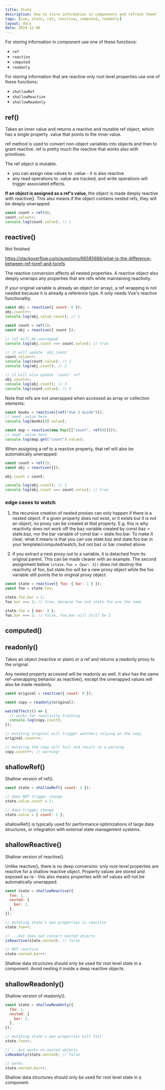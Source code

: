 ```yaml
---
title: State
description: How to store information in components and refresh them?
tags: [vue, state, ref, reactive, computed, readonly]
layout: docs
data: 2024-12-06
---
```


For storing information in component use one of these functions:

- `ref`
- `reactive`
- `computed`
- `readonly`

For storing information that are reactive only root level properties use one of these functions:

- `shallowRef`
- `shallowReactive`
- `shallowReadonly`

## ref()

Takes an inner value and returns a reactive and mutable ref object, which has a single property .value that points to the inner value.

ref method is used to convert non-object variables into objects and then to grant reactive.
ref is pretty much the reactive that works also with primitives.

The ref object is mutable.

- you can assign new values to .value - it is also reactive
- any read operations to .value are tracked, and write operations will trigger associated effects.

<Callout>

**If an object is assigned as a ref's value**, the object is made deeply reactive with reactive().
This also means if the object contains nested refs, they will be deeply unwrapped.

</Callout>

```javascript
const count = ref(0);
count.value++;
console.log(count.value); // 1
```

## reactive()

Not finished

https://stackoverflow.com/questions/66585688/what-is-the-difference-between-ref-toref-and-torefs

The reactive conversion affects all nested properties. A reactive object also deeply unwraps any properties that are refs while maintaining reactivity.

If your original variable is already an object (or array), a ref wrapping is not needed because it is already a reference type. It only needs Vue's reactive functionality.

```javascript
const obj = reactive({ count: 0 });
obj.count++;
console.log(obj.value.count); // 1
```

```javascript
const count = ref(1);
const obj = reactive({ count });

// ref will be unwrapped
console.log(obj.count === count.value); // true

// it will update `obj.count`
count.value++;
console.log(count.value); // 2
console.log(obj.count); // 2

// it will also update `count` ref
obj.count++;
console.log(obj.count); // 3
console.log(count.value); // 3
```

Note that refs are not unwrapped when accessed as array or collection elements:

```javascript
const books = reactive([ref("Vue 3 Guide")]);
// need .value here
console.log(books[0].value);

const map = reactive(new Map([["count", ref(0)]]));
// need .value here
console.log(map.get("count").value);
```

When assigning a ref to a reactive property, that ref will also be automatically unwrapped:

```javascript
const count = ref(1);
const obj = reactive({});

obj.count = count;

console.log(obj.count); // 1
console.log(obj.count === count.value); // true
```

### edge cases to watch

1. the recursive creation of nested proxies can only happen if there is a nested object. If a given property does not exist, or it exists but it is not an object, no proxy can be created at that property. E.g. this is why reactivity does not work off the baz variable created by const baz = state.baz, nor the bar variable of const bar = state.foo.bar. To make it clear, what it means is that you can use state.baz and state.foo.bar in your template/computed/watch, but not baz or bar created above.

2. if you extract a nest proxy out to a variable, it is detached from its original parent. This can be made clearer with an example. The second assignment below `(state.foo = {bar: 3})` does not destroy the reactivity of foo, but state.foo will be a new proxy object while the foo variable still points the to original proxy object.

```javascript
const state = reactive({ foo: { bar: 1 } });
const foo = state.foo;

state.foo.bar = 2;
foo.bar === 2; // true, because foo and state.foo are the same

state.foo = { bar: 3 };
foo.bar === 3; // false, foo.bar will still be 2
```

## computed()

## readonly()

Takes an object (reactive or plain) or a ref and returns a readonly proxy to the original.

Any nested property accessed will be readonly as well. It also has the same ref-unwrapping behavior as reactive(), except the unwrapped values will also be made readonly.

```javascript
const original = reactive({ count: 0 });

const copy = readonly(original);

watchEffect(() => {
  // works for reactivity tracking
  console.log(copy.count);
});

// mutating original will trigger watchers relying on the copy
original.count++;

// mutating the copy will fail and result in a warning
copy.count++; // warning!
```

## shallowRef()

Shallow version of ref().

```javascript
const state = shallowRef({ count: 1 });

// does NOT trigger change
state.value.count = 2;

// does trigger change
state.value = { count: 2 };
```

<Callout>
  shallowRef() is typically used for performance optimizations of large data
  structures, or integration with external state management systems.
</Callout>

## shallowReactive()

Shallow version of reactive().

Unlike reactive(), there is no deep conversion: only root-level properties are reactive for a shallow reactive object. Property values are stored and exposed as-is - this also means properties with ref values will not be automatically unwrapped.

```javascript
const state = shallowReactive({
  foo: 1,
  nested: {
    bar: 2,
  },
});

// mutating state's own properties is reactive
state.foo++;

// ...but does not convert nested objects
isReactive(state.nested); // false

// NOT reactive
state.nested.bar++;
```

<Callout type="warning">
  Shallow data structures should only be used for root level state in a
  component. Avoid nesting it inside a deep reactive objects.
</Callout>

## shallowReadonly()

Shallow version of readonly().

```jsx
const state = shallowReadonly({
  foo: 1,
  nested: {
    bar: 2,
  },
});

// mutating state's own properties will fail
state.foo++;

// ...but works on nested objects
isReadonly(state.nested); // false

// works
state.nested.bar++;
```

<Callout>
  Shallow data structures should only be used for root level state in a
  component.
</Callout>
